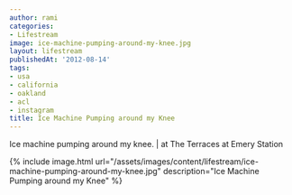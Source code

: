 ```yaml
---
author: rami
categories:
- Lifestream
image: ice-machine-pumping-around-my-knee.jpg
layout: lifestream
publishedAt: '2012-08-14'
tags:
- usa
- california
- oakland
- acl
- instagram
title: Ice Machine Pumping around my Knee
---
```


Ice machine pumping around my knee. | at The Terraces at Emery Station

{% include image.html url="/assets/images/content/lifestream/ice-machine-pumping-around-my-knee.jpg" description="Ice Machine Pumping around my Knee" %}